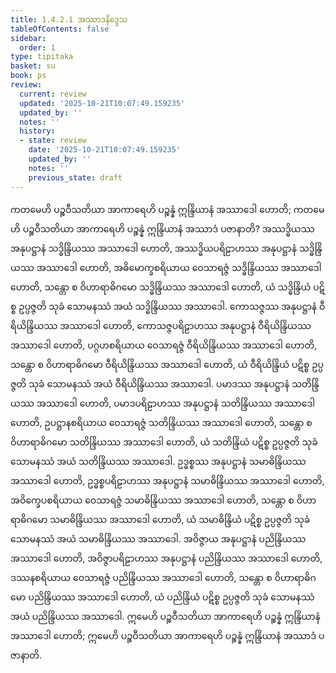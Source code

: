 ```yaml
---
title: 1.4.2.1 အဿာဒနိဒ္ဒေသ
tableOfContents: false
sidebar:
  order: 1
type: tipitaka
basket: su
book: ps
review:
  current: review
  updated: '2025-10-21T10:07:49.159235'
  updated_by: ''
  notes: ''
  history:
  - state: review
    date: '2025-10-21T10:07:49.159235'
    updated_by: ''
    notes: ''
    previous_state: draft
---
```



<DynamicBreadcrumb />


<ReviewStatus review={frontmatter.review} showDetails={true} />

<HypothesisAnnotation frontmatter={frontmatter} />

<Division number="189" book="ps" e="ch" v="26" p="205">

<Paragraph number="1023" book="ps">
ကတမေဟိ ပဉ္စဝီသတိယာ အာကာရေဟိ ပဉ္စန္နံ ဣန္ဒြိယာနံ အဿာဒေါ ဟောတိ; ကတမေဟိ ပဉ္စဝီသတိယာ အာကာရေဟိ ပဉ္စန္နံ ဣန္ဒြိယာနံ အဿာဒံ ပဇာနာတိ? အဿဒ္ဓိယဿ အနုပဋ္ဌာနံ သဒ္ဓိန္ဒြိယဿ အဿာဒေါ ဟောတိ, အဿဒ္ဓိယပရိဠာဟဿ အနုပဋ္ဌာနံ သဒ္ဓိန္ဒြိယဿ အဿာဒေါ ဟောတိ, အဓိမောက္ခစရိယာယ ဝေသာရဇ္ဇံ သဒ္ဓိန္ဒြိယဿ အဿာဒေါ ဟောတိ, သန္တော စ ဝိဟာရာဓိဂမော သဒ္ဓိန္ဒြိယဿ အဿာဒေါ ဟောတိ, ယံ သဒ္ဓိန္ဒြိယံ ပဋိစ္စ ဥပ္ပဇ္ဇတိ သုခံ သောမနဿံ အယံ သဒ္ဓိန္ဒြိယဿ အဿာဒေါ.
</Paragraph>

<Paragraph number="1024" book="ps">
ကောသဇ္ဇဿ အနုပဋ္ဌာနံ ဝီရိယိန္ဒြိယဿ အဿာဒေါ ဟောတိ, ကောသဇ္ဇပရိဠာဟဿ အနုပဋ္ဌာနံ ဝီရိယိန္ဒြိယဿ အဿာဒေါ ဟောတိ, ပဂ္ဂဟစရိယာယ ဝေသာရဇ္ဇံ ဝီရိယိန္ဒြိယဿ အဿာဒေါ ဟောတိ, သန္တော စ ဝိဟာရာဓိဂမော ဝီရိယိန္ဒြိယဿ အဿာဒေါ ဟောတိ, ယံ ဝီရိယိန္ဒြိယံ ပဋိစ္စ ဥပ္ပဇ္ဇတိ သုခံ သောမနဿံ အယံ ဝီရိယိန္ဒြိယဿ အဿာဒေါ.
</Paragraph>

<Paragraph number="1025" book="ps">
ပမာဒဿ အနုပဋ္ဌာနံ သတိန္ဒြိယဿ အဿာဒေါ ဟောတိ, ပမာဒပရိဠာဟဿ အနုပဋ္ဌာနံ သတိန္ဒြိယဿ အဿာဒေါ ဟောတိ, ဥပဋ္ဌာနစရိယာယ ဝေသာရဇ္ဇံ သတိန္ဒြိယဿ အဿာဒေါ ဟောတိ, သန္တော စ ဝိဟာရာဓိဂမော သတိန္ဒြိယဿ အဿာဒေါ ဟောတိ, ယံ သတိန္ဒြိယံ ပဋိစ္စ ဥပ္ပဇ္ဇတိ သုခံ သောမနဿံ အယံ သတိန္ဒြိယဿ အဿာဒေါ.
</Paragraph>

<Paragraph number="1026" book="ps">
ဥဒ္ဓစ္စဿ အနုပဋ္ဌာနံ သမာဓိန္ဒြိယဿ အဿာဒေါ ဟောတိ, ဥဒ္ဓစ္စပရိဠာဟဿ အနုပဋ္ဌာနံ သမာဓိန္ဒြိယဿ အဿာဒေါ ဟောတိ, အဝိက္ခေပစရိယာယ ဝေသာရဇ္ဇံ သမာဓိန္ဒြိယဿ အဿာဒေါ ဟောတိ, သန္တော စ ဝိဟာရာဓိဂမော သမာဓိန္ဒြိယဿ အဿာဒေါ ဟောတိ, ယံ သမာဓိန္ဒြိယံ ပဋိစ္စ ဥပ္ပဇ္ဇတိ သုခံ သောမနဿံ အယံ သမာဓိန္ဒြိယဿ အဿာဒေါ.
</Paragraph>

<Paragraph number="1027" book="ps">
အဝိဇ္ဇာယ အနုပဋ္ဌာနံ ပညိန္ဒြိယဿ အဿာဒေါ ဟောတိ, အဝိဇ္ဇာပရိဠာဟဿ အနုပဋ္ဌာနံ ပညိန္ဒြိယဿ အဿာဒေါ ဟောတိ, ဒဿနစရိယာယ ဝေသာရဇ္ဇံ ပညိန္ဒြိယဿ အဿာဒေါ ဟောတိ, သန္တော စ ဝိဟာရာဓိဂမော ပညိန္ဒြိယဿ အဿာဒေါ ဟောတိ, ယံ ပညိန္ဒြိယံ ပဋိစ္စ ဥပ္ပဇ္ဇတိ သုခံ သောမနဿံ အယံ ပညိန္ဒြိယဿ အဿာဒေါ.
</Paragraph>

<Paragraph number="1028" book="ps">
ဣမေဟိ ပဉ္စဝီသတိယာ အာကာရေဟိ ပဉ္စန္နံ ဣန္ဒြိယာနံ အဿာဒေါ ဟောတိ; ဣမေဟိ ပဉ္စဝီသတိယာ အာကာရေဟိ ပဉ္စန္နံ ဣန္ဒြိယာနံ အဿာဒံ ပဇာနာတိ.
</Paragraph>
</Division>